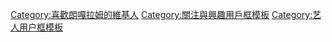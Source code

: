 {{Userbox
  |border-c = #000000
  |border-s = 1
  |id-c     = #ff00ff
  |id-s     = 10
  |id-fc    = #ffffff
  |info-c   = #ffc0cb
  |info-s   = 10
  |info-fc  = #FF0000
  |id       = [[File:Vanatsaya Viseskul.jpg|80px]]
  |info     = 该用户喜欢'''[[朗嘎拉姆]]'''。}}
[[Category:喜歡朗嘎拉姆的維基人]]
<noinclude>[[Category:關注與興趣用戶框模板]]</noinclude>
<noinclude>[[Category:艺人用户框模板]]</noinclude>